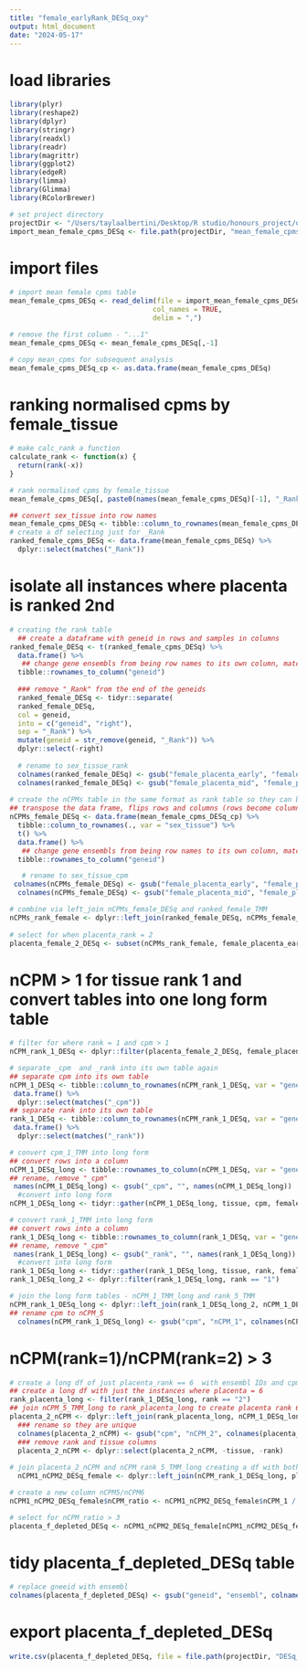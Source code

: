 ```yaml
---
title: "female_earlyRank_DESq_oxy"
output: html_document
date: "2024-05-17"
---
```


# load libraries
```r
library(plyr)
library(reshape2)
library(dplyr)
library(stringr)
library(readxl)
library(readr)
library(magrittr)
library(ggplot2)
library(edgeR)
library(limma)
library(Glimma)
library(RColorBrewer)

# set project directory
projectDir <- "/Users/taylaalbertini/Desktop/R studio/honours_project/oxygen_threshold/rawData"
import_mean_female_cpms_DESq <- file.path(projectDir, "mean_female_cpms_oxy_DESq.csv")
```

# import files
```r
# import mean female cpms table
mean_female_cpms_DESq <- read_delim(file = import_mean_female_cpms_DESq,
                                   col_names = TRUE,
                                   delim = ",")

# remove the first column - "...1"
mean_female_cpms_DESq <- mean_female_cpms_DESq[,-1]

# copy mean_cpms for subsequent analysis 
mean_female_cpms_DESq_cp <- as.data.frame(mean_female_cpms_DESq)
```

# ranking normalised cpms by female_tissue
```r
# make calc_rank a function
calculate_rank <- function(x) {
  return(rank(-x))
}

# rank normalised cpms by female_tissue
mean_female_cpms_DESq[, paste0(names(mean_female_cpms_DESq)[-1], "_Rank")] <- apply(mean_female_cpms_DESq [, -1, drop = FALSE], 2, calculate_rank)

## convert sex_tissue into row names
mean_female_cpms_DESq <- tibble::column_to_rownames(mean_female_cpms_DESq, var = "sex_tissue")
# create a df selecting just for _Rank
ranked_female_cpms_DESq <- data.frame(mean_female_cpms_DESq) %>%
  dplyr::select(matches("_Rank"))
```

# isolate all instances where placenta is ranked 2nd
```r
# creating the rank table
  ## create a dataframe with geneid in rows and samples in columns
ranked_female_DESq <- t(ranked_female_cpms_DESq) %>%
  data.frame() %>%
   ## change gene ensembls from being row names to its own column, matching the format of rankComparison_female_TMM
  tibble::rownames_to_column("geneid")  
  
  ### remove "_Rank" from the end of the geneids
  ranked_female_DESq <- tidyr::separate(
  ranked_female_DESq,
  col = geneid,
  into = c("geneid", "right"),
  sep = "_Rank") %>%
  mutate(geneid = str_remove(geneid, "_Rank")) %>%
  dplyr::select(-right)
  
  # rename to sex_tissue_rank
  colnames(ranked_female_DESq) <- gsub("female_placenta_early", "female_placenta_early_rank", colnames(ranked_female_DESq))
  colnames(ranked_female_DESq) <- gsub("female_placenta_mid", "female_placenta_mid_rank", colnames(ranked_female_DESq))
  
# create the nCPMs table in the same format as rank table so they can be joined
## transpose the data frame, flips rows and columns (rows become columns and columns become rows)
nCPMs_female_DESq <- data.frame(mean_female_cpms_DESq_cp) %>%
  tibble::column_to_rownames(., var = "sex_tissue") %>%
  t() %>%
  data.frame() %>%
   ## change gene ensembls from being row names to its own column, matching the format of rankComparison_female_TMM
  tibble::rownames_to_column("geneid")

   # rename to sex_tissue_cpm
 colnames(nCPMs_female_DESq) <- gsub("female_placenta_early", "female_placenta_early_cpm", colnames(nCPMs_female_DESq))
  colnames(nCPMs_female_DESq) <- gsub("female_placenta_mid", "female_placenta_mid_cpm", colnames(nCPMs_female_DESq))

# combine via left_join nCPMs_female_DESq and ranked_female_TMM
nCPMs_rank_female <- dplyr::left_join(ranked_female_DESq, nCPMs_female_DESq, copy = TRUE, by = join_by(geneid))
  
# select for when placenta_rank = 2
placenta_female_2_DESq <- subset(nCPMs_rank_female, female_placenta_early_rank == "2")
```

# nCPM > 1 for tissue rank 1 and convert tables into one long form table
```r
# filter for where rank = 1 and cpm > 1
nCPM_rank_1_DESq <- dplyr::filter(placenta_female_2_DESq, female_placenta_mid_rank == "1" & female_placenta_mid_cpm > 1)

# separate _cpm  and _rank into its own table again
## separate cpm into its own table
nCPM_1_DESq <- tibble::column_to_rownames(nCPM_rank_1_DESq, var = "geneid") %>%
 data.frame() %>%
  dplyr::select(matches("_cpm"))
## separate rank into its own table
rank_1_DESq <- tibble::column_to_rownames(nCPM_rank_1_DESq, var = "geneid") %>%
 data.frame() %>%
  dplyr::select(matches("_rank"))

# convert cpm_1_TMM into long form
## convert rows into a column
nCPM_1_DESq_long <- tibble::rownames_to_column(nCPM_1_DESq, var = "geneid")
## rename, remove "_cpm"
 names(nCPM_1_DESq_long) <- gsub("_cpm", "", names(nCPM_1_DESq_long))
  #convert into long form
nCPM_1_DESq_long <- tidyr::gather(nCPM_1_DESq_long, tissue, cpm, female_placenta_early, female_placenta_mid)

# convert rank_1_TMM into long form
## convert rows into a column
rank_1_DESq_long <- tibble::rownames_to_column(rank_1_DESq, var = "geneid")
## rename, remove "_cpm"
 names(rank_1_DESq_long) <- gsub("_rank", "", names(rank_1_DESq_long))
  #convert into long form
rank_1_DESq_long <- tidyr::gather(rank_1_DESq_long, tissue, rank, female_placenta_early, female_placenta_mid)
rank_1_DESq_long_2 <- dplyr::filter(rank_1_DESq_long, rank == "1")

# join the long form tables - nCPM_1_TMM_long and rank_5_TMM
nCPM_rank_1_DESq_long <- dplyr::left_join(rank_1_DESq_long_2, nCPM_1_DESq_long, by = c("geneid", "tissue"))
## rename cpm to nCPM_5
  colnames(nCPM_rank_1_DESq_long) <- gsub("cpm", "nCPM_1", colnames(nCPM_rank_1_DESq_long))
```

#  nCPM(rank=1)/nCPM(rank=2) > 3
```r
# create a long df of just placenta_rank == 6  with ensembl IDs and cpms
## create a long df with just the instances where placenta = 6
rank_placenta_long <- filter(rank_1_DESq_long, rank == "2")
## join nCPM_5_TMM_long to rank_placenta_long to create placenta rank 6 cpms table
placenta_2_nCPM <- dplyr::left_join(rank_placenta_long, nCPM_1_DESq_long, by = c("geneid", "tissue"))
  ### rename so they are unique
  colnames(placenta_2_nCPM) <- gsub("cpm", "nCPM_2", colnames(placenta_2_nCPM))
  ### remove rank and tissue columns
  placenta_2_nCPM <- dplyr::select(placenta_2_nCPM, -tissue, -rank)
  
# join placenta_2_nCPM and nCPM_rank_5_TMM_long creating a df with both the nCPMs of rank 5 and 6
  nCPM1_nCPM2_DESq_female <- dplyr::left_join(nCPM_rank_1_DESq_long, placenta_2_nCPM, by = "geneid")

# create a new column nCPM5/nCPM6
nCPM1_nCPM2_DESq_female$nCPM_ratio <- nCPM1_nCPM2_DESq_female$nCPM_1 / nCPM1_nCPM2_DESq_female$nCPM_2

# select for nCPM_ratio > 3
placenta_f_depleted_DESq <- nCPM1_nCPM2_DESq_female[nCPM1_nCPM2_DESq_female$nCPM_ratio >3,]
```

# tidy placenta_f_depleted_DESq table
```r
# replace gneeid with ensembl
colnames(placenta_f_depleted_DESq) <- gsub("geneid", "ensembl", colnames(placenta_f_depleted_DESq))
```

# export placenta_f_depleted_DESq
```r
write.csv(placenta_f_depleted_DESq, file = file.path(projectDir, "DESq_placentaF_early_depleted.csv"))
```